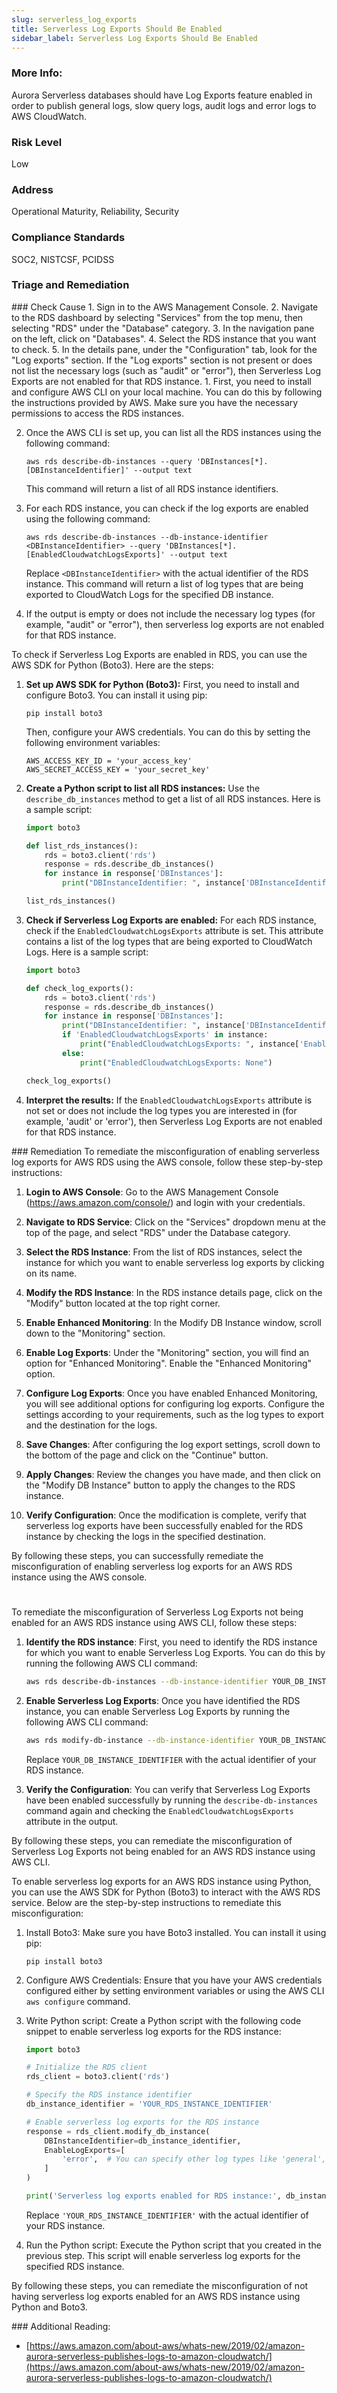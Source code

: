 ```yaml
---
slug: serverless_log_exports
title: Serverless Log Exports Should Be Enabled
sidebar_label: Serverless Log Exports Should Be Enabled
---
```


### More Info:

Aurora Serverless databases should have Log Exports feature enabled in order to publish general logs, slow query logs, audit logs and error logs to AWS CloudWatch.

### Risk Level

Low

### Address

Operational Maturity, Reliability, Security

### Compliance Standards

SOC2, NISTCSF, PCIDSS


### Triage and Remediation
<Tabs>

<Tab title='Cause'>
### Check Cause
<AccordionGroup>
<Accordion title='Using Console' defaultOpen='true'>
1. Sign in to the AWS Management Console.
2. Navigate to the RDS dashboard by selecting "Services" from the top menu, then selecting "RDS" under the "Database" category.
3. In the navigation pane on the left, click on "Databases".
4. Select the RDS instance that you want to check.
5. In the details pane, under the "Configuration" tab, look for the "Log exports" section. If the "Log exports" section is not present or does not list the necessary logs (such as "audit" or "error"), then Serverless Log Exports are not enabled for that RDS instance.
</Accordion>

<Accordion title='Using CLI'>
1. First, you need to install and configure AWS CLI on your local machine. You can do this by following the instructions provided by AWS. Make sure you have the necessary permissions to access the RDS instances.

2. Once the AWS CLI is set up, you can list all the RDS instances using the following command:

   ```
   aws rds describe-db-instances --query 'DBInstances[*].[DBInstanceIdentifier]' --output text
   ```
   This command will return a list of all RDS instance identifiers.

3. For each RDS instance, you can check if the log exports are enabled using the following command:

   ```
   aws rds describe-db-instances --db-instance-identifier <DBInstanceIdentifier> --query 'DBInstances[*].[EnabledCloudwatchLogsExports]' --output text
   ```
   Replace `<DBInstanceIdentifier>` with the actual identifier of the RDS instance. This command will return a list of log types that are being exported to CloudWatch Logs for the specified DB instance.

4. If the output is empty or does not include the necessary log types (for example, "audit" or "error"), then serverless log exports are not enabled for that RDS instance.
</Accordion>

<Accordion title='Using Python'>
To check if Serverless Log Exports are enabled in RDS, you can use the AWS SDK for Python (Boto3). Here are the steps:

1. **Set up AWS SDK for Python (Boto3):**
   First, you need to install and configure Boto3. You can install it using pip:

   ```
   pip install boto3
   ```

   Then, configure your AWS credentials. You can do this by setting the following environment variables:

   ```
   AWS_ACCESS_KEY_ID = 'your_access_key'
   AWS_SECRET_ACCESS_KEY = 'your_secret_key'
   ```

2. **Create a Python script to list all RDS instances:**
   Use the `describe_db_instances` method to get a list of all RDS instances. Here is a sample script:

   ```python
   import boto3

   def list_rds_instances():
       rds = boto3.client('rds')
       response = rds.describe_db_instances()
       for instance in response['DBInstances']:
           print("DBInstanceIdentifier: ", instance['DBInstanceIdentifier'])

   list_rds_instances()
   ```

3. **Check if Serverless Log Exports are enabled:**
   For each RDS instance, check if the `EnabledCloudwatchLogsExports` attribute is set. This attribute contains a list of the log types that are being exported to CloudWatch Logs. Here is a sample script:

   ```python
   import boto3

   def check_log_exports():
       rds = boto3.client('rds')
       response = rds.describe_db_instances()
       for instance in response['DBInstances']:
           print("DBInstanceIdentifier: ", instance['DBInstanceIdentifier'])
           if 'EnabledCloudwatchLogsExports' in instance:
               print("EnabledCloudwatchLogsExports: ", instance['EnabledCloudwatchLogsExports'])
           else:
               print("EnabledCloudwatchLogsExports: None")

   check_log_exports()
   ```

4. **Interpret the results:**
   If the `EnabledCloudwatchLogsExports` attribute is not set or does not include the log types you are interested in (for example, 'audit' or 'error'), then Serverless Log Exports are not enabled for that RDS instance.
</Accordion>

</AccordionGroup>
</Tab>

<Tab title='Remediation'>
### Remediation

<AccordionGroup>
<Accordion title='Using Console' defaultOpen='true'>
To remediate the misconfiguration of enabling serverless log exports for AWS RDS using the AWS console, follow these step-by-step instructions:

1. **Login to AWS Console**: Go to the AWS Management Console (https://aws.amazon.com/console/) and login with your credentials.

2. **Navigate to RDS Service**: Click on the "Services" dropdown menu at the top of the page, and select "RDS" under the Database category.

3. **Select the RDS Instance**: From the list of RDS instances, select the instance for which you want to enable serverless log exports by clicking on its name.

4. **Modify the RDS Instance**: In the RDS instance details page, click on the "Modify" button located at the top right corner.

5. **Enable Enhanced Monitoring**: In the Modify DB Instance window, scroll down to the "Monitoring" section.

6. **Enable Log Exports**: Under the "Monitoring" section, you will find an option for "Enhanced Monitoring". Enable the "Enhanced Monitoring" option.

7. **Configure Log Exports**: Once you have enabled Enhanced Monitoring, you will see additional options for configuring log exports. Configure the settings according to your requirements, such as the log types to export and the destination for the logs.

8. **Save Changes**: After configuring the log export settings, scroll down to the bottom of the page and click on the "Continue" button.

9. **Apply Changes**: Review the changes you have made, and then click on the "Modify DB Instance" button to apply the changes to the RDS instance.

10. **Verify Configuration**: Once the modification is complete, verify that serverless log exports have been successfully enabled for the RDS instance by checking the logs in the specified destination.

By following these steps, you can successfully remediate the misconfiguration of enabling serverless log exports for an AWS RDS instance using the AWS console.

#
</Accordion>

<Accordion title='Using CLI'>
To remediate the misconfiguration of Serverless Log Exports not being enabled for an AWS RDS instance using AWS CLI, follow these steps:

1. **Identify the RDS instance**: First, you need to identify the RDS instance for which you want to enable Serverless Log Exports. You can do this by running the following AWS CLI command:
   
   ```bash
   aws rds describe-db-instances --db-instance-identifier YOUR_DB_INSTANCE_IDENTIFIER
   ```

2. **Enable Serverless Log Exports**: Once you have identified the RDS instance, you can enable Serverless Log Exports by running the following AWS CLI command:

   ```bash
   aws rds modify-db-instance --db-instance-identifier YOUR_DB_INSTANCE_IDENTIFIER --enable-log-exports --cloudwatch-logs-export-configuration '{ "EnableLogTypes": ["trace", "audit", "error", "general", "slowquery"] }'
   ```

   Replace `YOUR_DB_INSTANCE_IDENTIFIER` with the actual identifier of your RDS instance.

3. **Verify the Configuration**: You can verify that Serverless Log Exports have been enabled successfully by running the `describe-db-instances` command again and checking the `EnabledCloudwatchLogsExports` attribute in the output.

By following these steps, you can remediate the misconfiguration of Serverless Log Exports not being enabled for an AWS RDS instance using AWS CLI.
</Accordion>

<Accordion title='Using Python'>
To enable serverless log exports for an AWS RDS instance using Python, you can use the AWS SDK for Python (Boto3) to interact with the AWS RDS service. Below are the step-by-step instructions to remediate this misconfiguration:

1. Install Boto3:
   Make sure you have Boto3 installed. You can install it using pip:
   ```
   pip install boto3
   ```

2. Configure AWS Credentials:
   Ensure that you have your AWS credentials configured either by setting environment variables or using the AWS CLI `aws configure` command.

3. Write Python script:
   Create a Python script with the following code snippet to enable serverless log exports for the RDS instance:

   ```python
   import boto3

   # Initialize the RDS client
   rds_client = boto3.client('rds')

   # Specify the RDS instance identifier
   db_instance_identifier = 'YOUR_RDS_INSTANCE_IDENTIFIER'

   # Enable serverless log exports for the RDS instance
   response = rds_client.modify_db_instance(
       DBInstanceIdentifier=db_instance_identifier,
       EnableLogExports=[
           'error',  # You can specify other log types like 'general', 'slowquery', etc.
       ]
   )

   print('Serverless log exports enabled for RDS instance:', db_instance_identifier)
   ```

   Replace `'YOUR_RDS_INSTANCE_IDENTIFIER'` with the actual identifier of your RDS instance.

4. Run the Python script:
   Execute the Python script that you created in the previous step. This script will enable serverless log exports for the specified RDS instance.

By following these steps, you can remediate the misconfiguration of not having serverless log exports enabled for an AWS RDS instance using Python and Boto3.
</Accordion>

</AccordionGroup>
</Tab>
</Tabs>
### Additional Reading:

- [https://aws.amazon.com/about-aws/whats-new/2019/02/amazon-aurora-serverless-publishes-logs-to-amazon-cloudwatch/](https://aws.amazon.com/about-aws/whats-new/2019/02/amazon-aurora-serverless-publishes-logs-to-amazon-cloudwatch/) 

